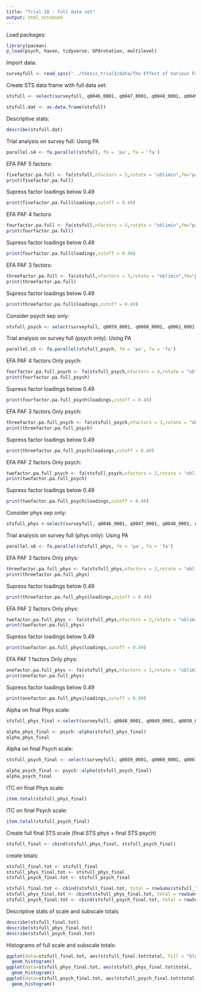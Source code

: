 ```yaml
---
title: "Trial 1B - full data set"
output: html_notebook
---
```


Load packages:
```r
library(pacman)
p_load(psych, haven, tidyverse, GPArotation, multilevel)
```
Import data:
```r
surveyfull <- read_spss("../thesis_trial1/data/The Effect of Various Factors on Childhood Experiences and Adult Perso 3 full.sav")
```
Create STS data frame with full data set:
```r
stsfull <- select(surveyfull, q0046_0001, q0047_0001, q0048_0001, q0049_0001, q0050_0001, q0051_0001, q0052_0001, q0053_0001, q0054_0001, q0055_0001, q0056_0001, q0057_0001, q0058_0001, q0059_0001, q0060_0001, q0061_0001, q0062_0001, q0063_0001, q0064_0001, q0065_0001, q0066_0001, q0067_0001, q0068_0001, q0069_0001, q0070_0001, q0071_0001, q0072_0001, q0073_0001, q0074_0001, q0075_0001, q0076_0001, q0077_0001, q0078_0001, q0079_0001, q0080_0001, q0081_0001, q0082_0001, q0083_0001, q0084_0001, q0085_0001, q0086_0001, q0087_0001, q0088_0001, q0089_0001, q0090_0001)
```
```r
stsfull.dat <- as.data.frame(stsfull)
```
Descriptive stats:
```r
describe(stsfull.dat)
```
Trial analysis on survey full:
Using PA
```r
parallel.s4 <- fa.parallel(stsfull, fm = 'pa', fa = 'fa')
```
EFA
PAF
5 factors:
```r
fivefactor.pa.full <- fa(stsfull,nfactors = 5,rotate = "oblimin",fm="pa")
print(fivefactor.pa.full)
```
Supress factor loadings below 0.49
```r
print(fivefactor.pa.full$loadings,cutoff = 0.49)
```
EFA
PAF
4 factors:
```r
fourfactor.pa.full <- fa(stsfull,nfactors = 4,rotate = "oblimin",fm="pa")
print(fourfactor.pa.full)
```
Supress factor loadings below 0.49
```r
print(fourfactor.pa.full$loadings,cutoff = 0.49)
```
EFA
PAF
3 factors:
```r
threefactor.pa.full <- fa(stsfull,nfactors = 3,rotate = "oblimin",fm="pa")
print(threefactor.pa.full)
```
Supress factor loadings below 0.49
```r
print(threefactor.pa.full$loadings,cutoff = 0.49)
```

Consider psych sep only:
```r
stsfull_psych <- select(surveyfull, q0059_0001, q0060_0001, q0061_0001, q0062_0001, q0063_0001, q0064_0001, q0065_0001, q0066_0001, q0067_0001, q0068_0001, q0069_0001, q0070_0001, q0071_0001, q0072_0001, q0073_0001, q0074_0001, q0075_0001, q0076_0001, q0077_0001, q0078_0001, q0079_0001, q0080_0001, q0081_0001, q0082_0001, q0083_0001, q0084_0001, q0085_0001, q0086_0001, q0087_0001, q0088_0001, q0089_0001, q0090_0001)

```
Trial analysis on survey full (psych only):
Using PA
```r
parallel.s5 <- fa.parallel(stsfull_psych, fm = 'pa', fa = 'fa')
```
EFA
PAF
4 factors
Only psych:
```r
fourfactor.pa.full_psych <- fa(stsfull_psych,nfactors = 4,rotate = "oblimin",fm="pa")
print(fourfactor.pa.full_psych)
```
Supress factor loadings below 0.49
```r
print(fourfactor.pa.full_psych$loadings,cutoff = 0.49)
```
EFA
PAF
3 factors
Only psych:
```r
threefactor.pa.full_psych <- fa(stsfull_psych,nfactors = 3,rotate = "oblimin",fm="pa")
print(threefactor.pa.full_psych)
```
Supress factor loadings below 0.49
```r
print(threefactor.pa.full_psych$loadings,cutoff = 0.49)
```
EFA
PAF
2 factors
Only psych:
```r
twofactor.pa.full_psych <- fa(stsfull_psych,nfactors = 2,rotate = "oblimin",fm="pa")
print(twofactor.pa.full_psych)
```
Supress factor loadings below 0.49
```r
print(twofactor.pa.full_psych$loadings,cutoff = 0.49)
```
Consider phys sep only:
```r
stsfull_phys <-select(surveyfull, q0046_0001, q0047_0001, q0048_0001, q0049_0001, q0050_0001, q0051_0001, q0052_0001, q0053_0001, q0054_0001, q0055_0001, q0056_0001, q0057_0001, q0058_0001)
```

Trial analysis on survey full (phys only):
Using PA
```r
parallel.s6 <- fa.parallel(stsfull_phys, fm = 'pa', fa = 'fa')
```
EFA
PAF
3 factors
Only phys:
```r
threefactor.pa.full_phys <- fa(stsfull_phys,nfactors = 3,rotate = "oblimin",fm="pa")
print(threefactor.pa.full_phys)
```
Supress factor loadings below 0.49
```r
print(threefactor.pa.full_phys$loadings,cutoff = 0.49)
```
EFA
PAF
2 factors
Only phys:
```r
twofactor.pa.full_phys <- fa(stsfull_phys,nfactors = 2,rotate = "oblimin",fm="pa")
print(twofactor.pa.full_phys)
```
Supress factor loadings below 0.49
```r
print(twofactor.pa.full_phys$loadings,cutoff = 0.49)
```
EFA
PAF
1 factors
Only phys:
```r
onefactor.pa.full_phys <- fa(stsfull_phys,nfactors = 1,rotate = "oblimin",fm="pa")
print(onefactor.pa.full_phys)
```
Supress factor loadings below 0.49
```r
print(onefactor.pa.full_phys$loadings,cutoff = 0.49)
```
Alpha on final Phys scale:
```r
stsfull_phys_final <-select(surveyfull, q0048_0001, q0049_0001, q0050_0001, q0051_0001, q0052_0001, q0053_0001, q0054_0001, q0055_0001, q0056_0001, q0057_0001, q0058_0001)
```
```r
alpha_phys_final <- psych::alpha(stsfull_phys_final)
alpha_phys_final
```
Alpha on final Psych scale:
```r
stsfull_psych_final <- select(surveyfull, q0059_0001, q0060_0001, q0061_0001, q0062_0001, q0064_0001, q0065_0001, q0066_0001, q0067_0001, q0068_0001, q0069_0001, q0070_0001, q0071_0001, q0072_0001, q0074_0001, q0077_0001, q0081_0001, q0082_0001, q0083_0001, q0084_0001, q0085_0001, q0087_0001, q0088_0001, q0089_0001, q0090_0001)
```
```r
alpha_psych_final <- psych::alpha(stsfull_psych_final)
alpha_psych_final
```
ITC on final Phys scale:
```r
item.total(stsfull_phys_final)
```
ITC on final Psych scale:
```r
item.total(stsfull_psych_final)
```
Create full final STS scale (final STS phys + final STS psych)
```r
stsfull_final <- cbind(stsfull_phys_final, stsfull_psych_final)
```
create totals:
```r
stsfull_final.tot <- stsfull_final
stsfull_phys_final.tot <- stsfull_phys_final
stsfull_psych_final.tot <- stsfull_psych_final
```
```r
stsfull_final.tot <- cbind(stsfull_final.tot, total = rowSums(stsfull_final.tot))
stsfull_phys_final.tot <- cbind(stsfull_phys_final.tot, total = rowSums(stsfull_phys_final.tot))
stsfull_psych_final.tot <- cbind(stsfull_psych_final.tot, total = rowSums(stsfull_psych_final.tot))
```
Descriptive stats of scale and subscale totals
```r
describe(stsfull_final.tot)
describe(stsfull_phys_final.tot)
describe(stsfull_psych_final.tot)
```
Histograms of full scale and subscale totals:
```r
ggplot(data=stsfull_final.tot, aes(stsfull_final.tot$total, fill = "blue")) + 
  geom_histogram()
ggplot(data=stsfull_phys_final.tot, aes(stsfull_phys_final.tot$total, fill = "blue")) + 
  geom_histogram()
ggplot(data=stsfull_psych_final.tot, aes(stsfull_psych_final.tot$total, fill = "blue")) + 
  geom_histogram()
```











